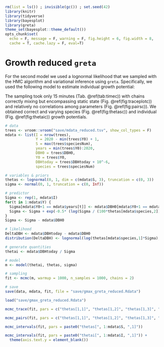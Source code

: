 ```r
rm(list = ls()) ; invisible(gc()) ; set.seed(42)
library(knitr)
library(tidyverse)
library(bayesplot)
library(greta)
theme_set(bayesplot::theme_default())
opts_chunk$set(
  echo = F, message = F, warning = F, fig.height = 6, fig.width = 8,
  cache = T, cache.lazy = F, eval=T)
```

# Growth reduced `greta`

For the second model we used a lognormal likelihood that we sampled with the HMC  algorithm and variational inference using `greta`. 
Specifically, we used the following model to estimate individual growth potential:

\begin{equation} 
  DBH_{y=today,s,i}  - DBH_{y=y0,s,i} \sim \\
  \mathcal{logN} (log(\theta_{1,s} \times \sum _{y=y_0} ^{y=today} exp(-\frac12.[\frac{log(\frac{DBH_{y,s,i}}{100.\theta_{2,s}})}{\theta_{3,s}}]^2)), \sigma_1) \\ 
  ~ \\
  (\theta_{1,s}, \theta_{2,s}, \theta_{3,s}) \sim \mathcal{logN}^{3 \times S}(log(1),1) \\ 
  \sigma \sim \mathcal{N}_T(0,1) \\ 
  ~ \\
  \theta_{1,s,i} = \frac{DBH_{y=today,s,i}}{\sum_{y=y0}^{y=2020} exp(-\frac12.[\frac{log(\frac{DBH_{y,s,i}}{100.\theta_{2,s}})}{\theta_{3,s}}]^2)} \\ 
    (\#eq:gmax2)
\end{equation} 

The sampling took only 15 minutes (Tab. \@ref(tab:timec)) with chains correctly mixing but encompassing static state (Fig. \@ref(fig:traceplotc)) and relatively no correlations among parameters (Fig. \@ref(fig:pairsc)). 
We obtained correct and varying species (Fig. \@ref(fig:thetasc)) and individual (Fig. \@ref(fig:thetaic)) growth potentials.

```r
# data
trees <- vroom::vroom("save/mdata_reduced.tsv", show_col_types = F) 
mdata <- list(I = nrow(trees),
              Y = 2020 - min(trees$Y0) + 1,
              S = max(trees$speciesNum),
              years = min(trees$Y0):2020,
              DBH0 = trees$DBH0,
              Y0 = trees$Y0,
              DBHtoday = trees$DBHtoday + 10^-6,
              species = trees$speciesNum)

# variables & priors
thetas <- lognormal(0, 1, dim = c(mdata$S, 3), truncation = c(0, 3))
sigma <- normal(0, 1, truncation = c(0, Inf))

# predictor
Sigma <- rep(1, mdata$I)
for(t in 1:mdata$Y) {
  Sigma[mdata$Y0+1 == mdata$years[t]] <- mdata$DBH0[mdata$Y0+1 == mdata$years[t]]
  Sigma <- Sigma + exp(-0.5* (log(Sigma / (100*thetas[mdata$species,2])) / thetas[mdata$species,3])^2)
}
Sigma <- Sigma - mdata$DBH0

# likelihood
DeltaDBH <- mdata$DBHtoday - mdata$DBH0
distribution(DeltaDBH) <- lognormal(log(thetas[mdata$species,1]*Sigma), sigma)

# generate quantities
thetai <- mdata$DBHtoday / Sigma

# model
m <- model(thetai, thetas, sigma)

# sampling
fit <- mcmc(m, warmup = 1000, n_samples = 1000, chains = 2)

# save
save(data, mdata, fit, file = "save/gmax_greta_reduced.Rdata")
```

```r
load("save/gmax_greta_reduced.Rdata") 
```

```r
mcmc_trace(fit, pars = c("thetas[1,1]", "thetas[1,2]", "thetas[1,3]", "sigma"))  
```

```r
mcmc_pairs(fit, pars = c("thetas[1,1]", "thetas[1,2]", "thetas[1,3]", "sigma"))  
```

```r
mcmc_intervals(fit, pars = paste0("thetas[", 1:mdata$S, ",1]"))  
```

```r
mcmc_intervals(fit, pars = paste0("thetai[", 1:mdata$I, ",1]")) +
  theme(axis.text.y = element_blank())  
```
